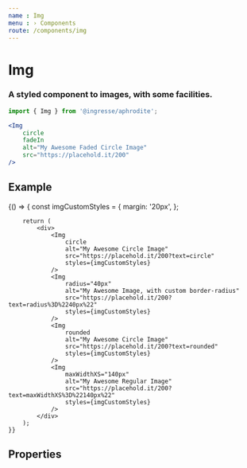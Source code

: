 ```yaml
---
name : Img
menu : › Components
route: /components/img
---
```




# Img
### A styled component to images, with some facilities.

```jsx
import { Img } from '@ingresse/aphrodite';

<Img
    circle
    fadeIn
    alt="My Awesome Faded Circle Image"
    src="https://placehold.it/200"
/>
```


## Example

<Playground>
    {() => {
        const imgCustomStyles = {
            margin: '20px',
        };

        return (
            <div>
                <Img
                    circle
                    alt="My Awesome Circle Image"
                    src="https://placehold.it/200?text=circle"
                    styles={imgCustomStyles}
                />
                <Img
                    radius="40px"
                    alt="My Awesome Image, with custom border-radius"
                    src="https://placehold.it/200?text=radius%3D%2240px%22"
                    styles={imgCustomStyles}
                />
                <Img
                    rounded
                    alt="My Awesome Circle Image"
                    src="https://placehold.it/200?text=rounded"
                    styles={imgCustomStyles}
                />
                <Img
                    maxWidthXS="140px"
                    alt="My Awesome Regular Image"
                    src="https://placehold.it/200?text=maxWidthXS%3D%22140px%22"
                    styles={imgCustomStyles}
                />
            </div>
        );
    }}
</Playground>


## Properties

<Props of={Img} />
